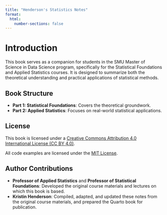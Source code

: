 ```yaml
---
title: "Henderson's Statistics Notes"
format:
  html:
    number-sections: false
---
```


# Introduction

This book serves as a companion for students in the SMU Master of Science in Data Science program, specifically for the Statistical Foundations and Applied Statistics courses. It is designed to summarize both the theoretical understanding and practical applications of statistical methods.


## **Book Structure**

- **Part 1: Statistical Foundations**: Covers the theoretical groundwork.
- **Part 2: Applied Statistics**: Focuses on real-world statistical applications.


## License

This book is licensed under a [Creative Commons Attribution 4.0 International License (CC BY 4.0)](https://creativecommons.org/licenses/by/4.0/).

All code examples are licensed under the [MIT License](https://opensource.org/licenses/MIT).


## Author Contributions

- **Professor of Applied Statistics** and **Professor of Statistical Foundations**: Developed the original course materials and lectures on which this book is based.
- **Kristin Henderson**: Compiled, adapted, and updated these notes from the original course materials, and prepared the Quarto book for publication.